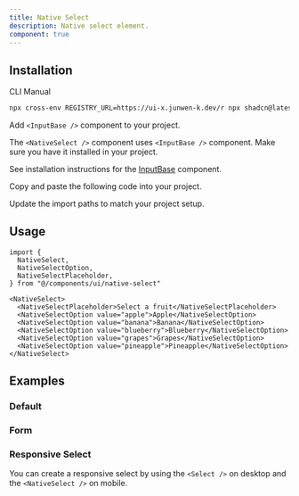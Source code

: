 ```yaml
---
title: Native Select
description: Native select element.
component: true
---
```


<ComponentPreview name="native-select-demo" />

## Installation

<Tabs defaultValue="cli">

<TabsList>
  <TabsTrigger value="cli">CLI</TabsTrigger>
  <TabsTrigger value="manual">Manual</TabsTrigger>
</TabsList>
<TabsContent value="cli">

```bash
npx cross-env REGISTRY_URL=https://ui-x.junwen-k.dev/r npx shadcn@latest add native-select
```

</TabsContent>

<TabsContent value="manual">

<Steps>

<Step>

Add `<InputBase />` component to your project.

</Step>

The `<NativeSelect />` component uses `<InputBase />` component. Make sure you have it installed in your project.

See installation instructions for the [InputBase](/docs/components/input-base#installation) component.

<Step>Copy and paste the following code into your project.</Step>

<ComponentSource name="native-select" />

<Step>Update the import paths to match your project setup.</Step>

</Steps>

</TabsContent>

</Tabs>

## Usage

```tsx
import {
  NativeSelect,
  NativeSelectOption,
  NativeSelectPlaceholder,
} from "@/components/ui/native-select"
```

```tsx
<NativeSelect>
  <NativeSelectPlaceholder>Select a fruit</NativeSelectPlaceholder>
  <NativeSelectOption value="apple">Apple</NativeSelectOption>
  <NativeSelectOption value="banana">Banana</NativeSelectOption>
  <NativeSelectOption value="blueberry">Blueberry</NativeSelectOption>
  <NativeSelectOption value="grapes">Grapes</NativeSelectOption>
  <NativeSelectOption value="pineapple">Pineapple</NativeSelectOption>
</NativeSelect>
```

## Examples

### Default

<ComponentPreview name="native-select-demo" />

### Form

<ComponentPreview name="native-select-form" />

### Responsive Select

You can create a responsive select by using the `<Select />` on desktop and the `<NativeSelect />` on mobile.

<ComponentPreview name="native-select-responsive" />
